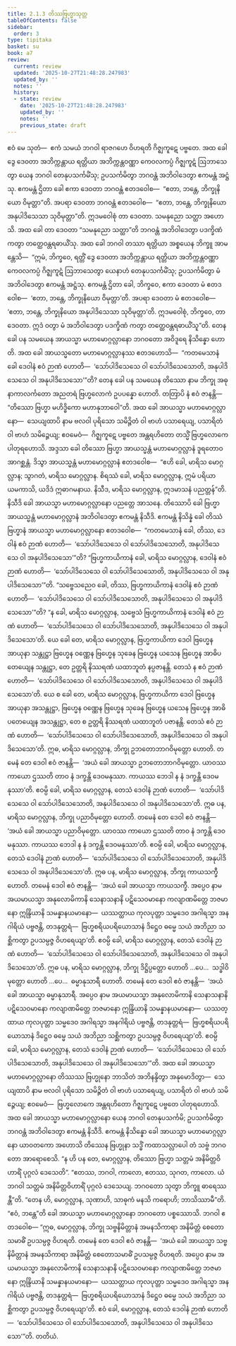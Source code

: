 ```yaml
---
title: 2.1.3 တိဿဗြဟ္မာသုတ္တ
tableOfContents: false
sidebar:
  order: 3
type: tipitaka
basket: su
book: a7
review:
  current: review
  updated: '2025-10-27T21:48:28.247983'
  updated_by: ''
  notes: ''
  history:
  - state: review
    date: '2025-10-27T21:48:28.247983'
    updated_by: ''
    notes: ''
    previous_state: draft
---
```



<ReviewStatus review={frontmatter.review} showDetails={true} />

<HypothesisAnnotation frontmatter={frontmatter} />

<DynamicBreadcrumb />

<Division number="56" book="a7" e="ch" v="16" p="453">

<Paragraph number="345" book="a7">
ဧဝံ မေ သုတံ—  ဧကံ သမယံ ဘဂဝါ ရာဇဂဟေ ဝိဟရတိ ဂိဇ္ဈကူဋေ ပဗ္ဗတေ. အထ ခေါ ဒွေ ဒေဝတာ အဘိက္ကန္တာယ ရတ္တိယာ အဘိက္ကန္တဝဏ္ဏာ ကေဝလကပ္ပံ ဂိဇ္ဈကူဋံ ဩဘာသေတွာ ယေန ဘဂဝါ တေနုပသင်္ကမိံသု; ဥပသင်္ကမိတွာ ဘဂဝန္တံ အဘိဝါဒေတွာ ဧကမန္တံ အဋ္ဌံသု. ဧကမန္တံ ဌိတာ ခေါ ဧကာ ဒေဝတာ ဘဂဝန္တံ ဧတဒဝေါစ—  “ဧတာ, ဘန္တေ, ဘိက္ခုနိယော ဝိမုတ္တာ”တိ. အပရာ ဒေဝတာ ဘဂဝန္တံ ဧတဒဝေါစ—  “ဧတာ, ဘန္တေ, ဘိက္ခုနိယော အနုပါဒိသေသာ သုဝိမုတ္တာ”တိ. ဣဒမဝေါစုံ တာ ဒေဝတာ. သမနုညော သတ္ထာ အဟောသိ. အထ ခေါ တာ ဒေဝတာ “သမနုညော သတ္ထာ”တိ ဘဂဝန္တံ အဘိဝါဒေတွာ ပဒက္ခိဏံ ကတွာ တတ္ထေဝန္တရဓာယိံသု.
</Paragraph>

<Paragraph number="346" book="a7">
အထ ခေါ ဘဂဝါ တဿာ ရတ္တိယာ အစ္စယေန ဘိက္ခူ အာမန္တေသိ—  “ဣမံ, ဘိက္ခဝေ, ရတ္တိံ ဒွေ ဒေဝတာ အဘိက္ကန္တာယ ရတ္တိယာ အဘိက္ကန္တဝဏ္ဏာ ကေဝလကပ္ပံ ဂိဇ္ဈကူဋံ ဩဘာသေတွာ ယေနာဟံ တေနုပသင်္ကမိံသု; ဥပသင်္ကမိတွာ မံ အဘိဝါဒေတွာ ဧကမန္တံ အဋ္ဌံသု. ဧကမန္တံ ဌိတာ ခေါ, ဘိက္ခဝေ, ဧကာ ဒေဝတာ မံ ဧတဒဝေါစ—  ‘ဧတာ, ဘန္တေ, ဘိက္ခုနိယော ဝိမုတ္တာ’တိ. အပရာ ဒေဝတာ မံ ဧတဒဝေါစ—  ‘ဧတာ, ဘန္တေ, ဘိက္ခုနိယော အနုပါဒိသေသာ သုဝိမုတ္တာ’တိ. ဣဒမဝေါစုံ, ဘိက္ခဝေ, တာ ဒေဝတာ. ဣဒံ ဝတွာ မံ အဘိဝါဒေတွာ ပဒက္ခိဏံ ကတွာ တတ္ထေဝန္တရဓာယိံသူ”တိ.
</Paragraph>

<Paragraph number="347" book="a7">
တေန ခေါ ပန သမယေန အာယသ္မာ မဟာမောဂ္ဂလ္လာနော ဘဂဝတော အဝိဒူရေ နိသိန္နော ဟောတိ. အထ ခေါ အာယသ္မတော မဟာမောဂ္ဂလ္လာနဿ ဧတဒဟောသိ—  “ကတမေသာနံ ခေါ ဒေဝါနံ ဧဝံ ဉာဏံ ဟောတိ—  ‘သော်ပါဒိသေသေ ဝါ သော်ပါဒိသေသောတိ, အနုပါဒိသေသေ ဝါ အနုပါဒိသေသော’”တိ? တေန ခေါ ပန သမယေန တိဿော နာမ ဘိက္ခု အဓုနာကာလင်္ကတော အညတရံ ဗြဟ္မလောကံ ဥပပန္နော ဟောတိ. တတြာပိ နံ ဧဝံ ဇာနန္တိ—  “တိဿော ဗြဟ္မာ မဟိဒ္ဓိကော မဟာနုဘာဝေါ”တိ.
</Paragraph>

<Paragraph number="348" book="a7">
အထ ခေါ အာယသ္မာ မဟာမောဂ္ဂလ္လာနော—  သေယျထာပိ နာမ ဗလဝါ ပုရိသော သမိဉ္ဇိတံ ဝါ ဗာဟံ ပသာရေယျ, ပသာရိတံ ဝါ ဗာဟံ သမိဉ္ဇေယျ; ဧဝမေဝံ—  ဂိဇ္ဈကူဋေ ပဗ္ဗတေ အန္တရဟိတော တသ္မိံ ဗြဟ္မလောကေ ပါတုရဟောသိ. အဒ္ဒသာ ခေါ တိဿော ဗြဟ္မာ အာယသ္မန္တံ မဟာမောဂ္ဂလ္လာနံ ဒူရတောဝ အာဂစ္ဆန္တံ. ဒိသွာ အာယသ္မန္တံ မဟာမောဂ္ဂလ္လာနံ ဧတဒဝေါစ—  “ဧဟိ ခေါ, မာရိသ မောဂ္ဂလ္လာန; သွာဂတံ, မာရိသ မောဂ္ဂလ္လာန. စိရဿံ ခေါ, မာရိသ မောဂ္ဂလ္လာန, ဣမံ ပရိယာယမကာသိ, ယဒိဒံ ဣဓာဂမနာယ. နိသီဒ, မာရိသ မောဂ္ဂလ္လာန, ဣဒမာသနံ ပညတ္တန်”တိ. နိသီဒိ ခေါ အာယသ္မာ မဟာမောဂ္ဂလ္လာနော ပညတ္တေ အာသနေ. တိဿောပိ ခေါ ဗြဟ္မာ အာယသ္မန္တံ မဟာမောဂ္ဂလ္လာနံ အဘိဝါဒေတွာ ဧကမန္တံ နိသီဒိ. ဧကမန္တံ နိသိန္နံ ခေါ တိဿံ ဗြဟ္မာနံ အာယသ္မာ မဟာမောဂ္ဂလ္လာနော ဧတဒဝေါစ—  “ကတမေသာနံ ခေါ, တိဿ, ဒေဝါနံ ဧဝံ ဉာဏံ ဟောတိ—  ‘သော်ပါဒိသေသေ ဝါ သော်ပါဒိသေသောတိ, အနုပါဒိသေသေ ဝါ အနုပါဒိသေသော’”တိ? “ဗြဟ္မကာယိကာနံ ခေါ, မာရိသ မောဂ္ဂလ္လာန, ဒေဝါနံ ဧဝံ ဉာဏံ ဟောတိ—  ‘သော်ပါဒိသေသေ ဝါ သော်ပါဒိသေသောတိ, အနုပါဒိသေသေ ဝါ အနုပါဒိသေသော’”တိ.
</Paragraph>

<Paragraph number="349" book="a7">
“သဗ္ဗေသညေဝ ခေါ, တိဿ, ဗြဟ္မကာယိကာနံ ဒေဝါနံ ဧဝံ ဉာဏံ ဟောတိ—  ‘သော်ပါဒိသေသေ ဝါ သော်ပါဒိသေသောတိ, အနုပါဒိသေသေ ဝါ အနုပါဒိသေသော’”တိ? “န ခေါ, မာရိသ မောဂ္ဂလ္လာန, သဗ္ဗေသံ ဗြဟ္မကာယိကာနံ ဒေဝါနံ ဧဝံ ဉာဏံ ဟောတိ—  ‘သော်ပါဒိသေသေ ဝါ သော်ပါဒိသေသောတိ, အနုပါဒိသေသေ ဝါ အနုပါဒိသေသော’တိ.
</Paragraph>

<Paragraph number="350" book="a7">
ယေ ခေါ တေ, မာရိသ မောဂ္ဂလ္လာန, ဗြဟ္မကာယိကာ ဒေဝါ ဗြဟ္မေန အာယုနာ သန္တုဋ္ဌာ ဗြဟ္မေန ဝဏ္ဏေန ဗြဟ္မေန သုခေန ဗြဟ္မေန ယသေန ဗြဟ္မေန အာဓိပတေယျေန သန္တုဋ္ဌာ, တေ ဥတ္တရိ နိဿရဏံ ယထာဘူတံ နပ္ပဇာနန္တိ. တေသံ န ဧဝံ ဉာဏံ ဟောတိ—  ‘သော်ပါဒိသေသေ ဝါ သော်ပါဒိသေသောတိ, အနုပါဒိသေသေ ဝါ အနုပါဒိသေသော’တိ. ယေ စ ခေါ တေ, မာရိသ မောဂ္ဂလ္လာန, ဗြဟ္မကာယိကာ ဒေဝါ ဗြဟ္မေန အာယုနာ အသန္တုဋ္ဌာ, ဗြဟ္မေန ဝဏ္ဏေန ဗြဟ္မေန သုခေန ဗြဟ္မေန ယသေန ဗြဟ္မေန အာဓိပတေယျေန အသန္တုဋ္ဌာ, တေ စ ဥတ္တရိ နိဿရဏံ ယထာဘူတံ ပဇာနန္တိ. တေသံ ဧဝံ ဉာဏံ ဟောတိ—  ‘သော်ပါဒိသေသေ ဝါ သော်ပါဒိသေသောတိ, အနုပါဒိသေသေ ဝါ အနုပါဒိသေသော’တိ.
</Paragraph>

<Paragraph number="351" book="a7">
ဣဓ, မာရိသ မောဂ္ဂလ္လာန, ဘိက္ခု ဥဘတောဘာဂဝိမုတ္တော ဟောတိ. တမေနံ တေ ဒေဝါ ဧဝံ ဇာနန္တိ—  ‘အယံ ခေါ အာယသ္မာ ဥဘတောဘာဂဝိမုတ္တော. ယာဝဿ ကာယော ဌဿတိ တာဝ နံ ဒက္ခန္တိ ဒေဝမနုဿာ. ကာယဿ ဘေဒါ န နံ ဒက္ခန္တိ ဒေဝမနုဿာ’တိ. ဧဝမ္ပိ ခေါ, မာရိသ မောဂ္ဂလ္လာန, တေသံ ဒေဝါနံ ဉာဏံ ဟောတိ—  ‘သော်ပါဒိသေသေ ဝါ သော်ပါဒိသေသောတိ, အနုပါဒိသေသေ ဝါ အနုပါဒိသေသော’တိ.
</Paragraph>

<Paragraph number="352" book="a7">
ဣဓ ပန, မာရိသ မောဂ္ဂလ္လာန, ဘိက္ခု ပညာဝိမုတ္တော ဟောတိ. တမေနံ တေ ဒေဝါ ဧဝံ ဇာနန္တိ—  ‘အယံ ခေါ အာယသ္မာ ပညာဝိမုတ္တော. ယာဝဿ ကာယော ဌဿတိ တာဝ နံ ဒက္ခန္တိ ဒေဝမနုဿာ. ကာယဿ ဘေဒါ န နံ ဒက္ခန္တိ ဒေဝမနုဿာ’တိ. ဧဝမ္ပိ ခေါ, မာရိသ မောဂ္ဂလ္လာန, တေသံ ဒေဝါနံ ဉာဏံ ဟောတိ—  ‘သော်ပါဒိသေသေ ဝါ သော်ပါဒိသေသောတိ, အနုပါဒိသေသေ ဝါ အနုပါဒိသေသော’တိ.
</Paragraph>

<Paragraph number="353" book="a7">
ဣဓ ပန, မာရိသ မောဂ္ဂလ္လာန, ဘိက္ခု ကာယသက္ခီ ဟောတိ. တမေနံ ဒေဝါ ဧဝံ ဇာနန္တိ—  ‘အယံ ခေါ အာယသ္မာ ကာယသက္ခီ. အပ္ပေဝ နာမ အယမာယသ္မာ အနုလောမိကာနိ သေနာသနာနိ ပဋိသေဝမာနော ကလျာဏမိတ္တေ ဘဇမာနော ဣန္ဒြိယာနိ သမန္နာနယမာနော—  ယဿတ္ထာယ ကုလပုတ္တာ သမ္မဒေဝ အဂါရသ္မာ အနဂါရိယံ ပဗ္ဗဇန္တိ, တဒနုတ္တရံ—  ဗြဟ္မစရိယပရိယောသာနံ ဒိဋ္ဌေဝ ဓမ္မေ သယံ အဘိညာ သစ္ဆိကတွာ ဥပသမ္ပဇ္ဇ ဝိဟရေယျာ’တိ. ဧဝမ္ပိ ခေါ, မာရိသ မောဂ္ဂလ္လာန, တေသံ ဒေဝါနံ ဉာဏံ ဟောတိ—  ‘သော်ပါဒိသေသေ ဝါ သော်ပါဒိသေသောတိ, အနုပါဒိသေသေ ဝါ အနုပါဒိသေသော’တိ.
</Paragraph>

<Paragraph number="354" book="a7">
ဣဓ ပန, မာရိသ မောဂ္ဂလ္လာန, ဘိက္ခု ဒိဋ္ဌိပ္ပတ္တော ဟောတိ …ပေ…  သဒ္ဓါဝိမုတ္တော ဟောတိ …ပေ…  ဓမ္မာနုသာရီ ဟောတိ. တမေနံ တေ ဒေဝါ ဧဝံ ဇာနန္တိ—  ‘အယံ ခေါ အာယသ္မာ ဓမ္မာနုသာရီ. အပ္ပေဝ နာမ အယမာယသ္မာ အနုလောမိကာနိ သေနာသနာနိ ပဋိသေဝမာနော ကလျာဏမိတ္တေ ဘဇမာနော ဣန္ဒြိယာနိ သမန္နာနယမာနော—  ယဿတ္ထာယ ကုလပုတ္တာ သမ္မဒေဝ အဂါရသ္မာ အနဂါရိယံ ပဗ္ဗဇန္တိ, တဒနုတ္တရံ—  ဗြဟ္မစရိယပရိယောသာနံ ဒိဋ္ဌေဝ ဓမ္မေ သယံ အဘိညာ သစ္ဆိကတွာ ဥပသမ္ပဇ္ဇ ဝိဟရေယျာ’တိ. ဧဝမ္ပိ ခေါ, မာရိသ မောဂ္ဂလ္လာန, တေသံ ဒေဝါနံ ဉာဏံ ဟောတိ—  ‘သော်ပါဒိသေသေ ဝါ သော်ပါဒိသေသောတိ, အနုပါဒိသေသေ ဝါ အနုပါဒိသေသော’”တိ.
</Paragraph>

<Paragraph number="355" book="a7">
အထ ခေါ အာယသ္မာ မဟာမောဂ္ဂလ္လာနော တိဿဿ ဗြဟ္မုနော ဘာသိတံ အဘိနန္ဒိတွာ အနုမောဒိတွာ—  သေယျထာပိ နာမ ဗလဝါ ပုရိသော သမိဉ္ဇိတံ ဝါ ဗာဟံ ပသာရေယျ, ပသာရိတံ ဝါ ဗာဟံ သမိဉ္ဇေယျ; ဧဝမေဝံ—  ဗြဟ္မလောကေ အန္တရဟိတော ဂိဇ္ဈကူဋေ ပဗ္ဗတေ ပါတုရဟောသိ. အထ ခေါ အာယသ္မာ မဟာမောဂ္ဂလ္လာနော ယေန ဘဂဝါ တေနုပသင်္ကမိ; ဥပသင်္ကမိတွာ ဘဂဝန္တံ အဘိဝါဒေတွာ ဧကမန္တံ နိသီဒိ. ဧကမန္တံ နိသိန္နော ခေါ အာယသ္မာ မဟာမောဂ္ဂလ္လာနော ယာဝတကော အဟောသိ တိဿေန ဗြဟ္မုနာ သဒ္ဓိံ ကထာသလ္လာပေါ တံ သဗ္ဗံ ဘဂဝတော အာရောစေသိ.
</Paragraph>

<Paragraph number="356" book="a7">
“န ဟိ ပန တေ, မောဂ္ဂလ္လာန, တိဿော ဗြဟ္မာ သတ္တမံ အနိမိတ္တဝိဟာရိံ ပုဂ္ဂလံ ဒေသေတိ”. “ဧတဿ, ဘဂဝါ, ကာလော, ဧတဿ, သုဂတ, ကာလော. ယံ ဘဂဝါ သတ္တမံ အနိမိတ္တဝိဟာရိံ ပုဂ္ဂလံ ဒေသေယျ. ဘဂဝတော သုတွာ ဘိက္ခူ ဓာရေဿန္တီ”တိ. “တေန ဟိ, မောဂ္ဂလ္လာန, သုဏာဟိ, သာဓုကံ မနသိ ကရောဟိ; ဘာသိဿာမီ”တိ. “ဧဝံ, ဘန္တေ”တိ ခေါ အာယသ္မာ မဟာမောဂ္ဂလ္လာနော ဘဂဝတော ပစ္စဿောသိ. ဘဂဝါ ဧတဒဝေါစ—
</Paragraph>

<Paragraph number="357" book="a7">
“ဣဓ, မောဂ္ဂလ္လာန, ဘိက္ခု သဗ္ဗနိမိတ္တာနံ အမနသိကာရာ အနိမိတ္တံ စေတောသမာဓိံ ဥပသမ္ပဇ္ဇ ဝိဟရတိ. တမေနံ တေ ဒေဝါ ဧဝံ ဇာနန္တိ—  ‘အယံ ခေါ အာယသ္မာ သဗ္ဗနိမိတ္တာနံ အမနသိကာရာ အနိမိတ္တံ စေတောသမာဓိံ ဥပသမ္ပဇ္ဇ ဝိဟရတိ. အပ္ပေဝ နာမ အယမာယသ္မာ အနုလောမိကာနိ သေနာသနာနိ ပဋိသေဝမာနော ကလျာဏမိတ္တေ ဘဇမာနော ဣန္ဒြိယာနိ သမန္နာနယမာနော—  ယဿတ္ထာယ ကုလပုတ္တာ သမ္မဒေဝ အဂါရသ္မာ အနဂါရိယံ ပဗ္ဗဇန္တိ, တဒနုတ္တရံ—  ဗြဟ္မစရိယပရိယောသာနံ ဒိဋ္ဌေဝ ဓမ္မေ သယံ အဘိညာ သစ္ဆိကတွာ ဥပသမ္ပဇ္ဇ ဝိဟရေယျာ’တိ. ဧဝံ ခေါ, မောဂ္ဂလ္လာန, တေသံ ဒေဝါနံ ဉာဏံ ဟောတိ—  ‘သော်ပါဒိသေသေ ဝါ သော်ပါဒိသေသောတိ, အနုပါဒိသေသေ ဝါ အနုပါဒိသေသော’”တိ.

</Paragraph>
</Division>

<Paragraph number="358" type="center" book="a7">
တတိယံ.
</Paragraph>